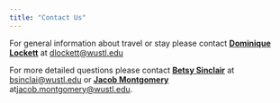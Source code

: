 ```yaml
---
title: "Contact Us"
---
```


For general information about travel or stay please contact [**Dominique Lockett**](https://polisci.wustl.edu/faculty/dominique-lockett) at <dlockett@wustl.edu>


For more detailed questions please contact [**Betsy Sinclair**](https://pages.wustl.edu/betsysinclair) at <bsinclai@wustl.edu> or [**Jacob Montgomery**](https://pages.wustl.edu/montgomery) at<jacob.montgomery@wustl.edu>.
